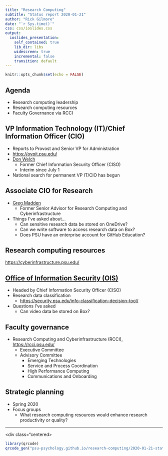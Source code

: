 ```yaml
---
title: "Research Computing"
subtitle: "Status report 2020-01-21"
author: "Rick Gilmore"
date: "`r Sys.time()`"
css: css/ioslides.css
output:
  ioslides_presentation:
    self_contained: true
    lib_dir: libs
    widescreen: true
    incremental: false
    transition: default
---
```


```r
knitr::opts_chunk$set(echo = FALSE)
```

## Agenda

- Research computing leadership 
- Research computing resources
- Faculty Governance via RCCI

## VP Information Technology (IT)/Chief Information Officer (CIO)

- Reports to Provost and Senior VP for Administration
- <https://ovpit.psu.edu/>
- [Don Welch](https://security.psu.edu/donald-j-welch-phd/)
    - Former Chief Information Security Officer (CISO)
    - Interim since July 1
- National search for permanent VP IT/CIO has begun
    
## Associate CIO for Research
    
- [Greg Madden](https://www.research.psu.edu/node/2940)
    - Former Senior Advisor for Research Computing and Cyberinfrastructure
- Things I've asked about...
    - Can sensitive research data be stored on OneDrive?
    - Can we write software to access research data on Box?
    - Does PSU have an enterprise account for GitHub Education?

## Research computing resources

<div class="centered">
<https://cyberinfrastructure.psu.edu/>
</div>

## [Office of Information Security (OIS)](https://security.psu.edu/)

- Headed by Chief Information Security Officer (CISO)
- Research data classification
    - <https://security.psu.edu/info-classification-decision-tool/>
- Questions I've asked
    - Can video data be stored on Box?

## Faculty governance

- Research Computing and Cyberinfrastructure (RCCI), <https://rcci.psu.edu/>
    - Executive Committee
    - Advisory Committee
        - Emerging Technologies
        - Service and Process Coordination
        - High Performance Computing
        - Communications and Onboarding

## Strategic planning

- Spring 2020
- Focus groups
    - What research computing resources would enhance research productivity or quality?
    
---

<div class="centered>
```r
library(qrcode)
qrcode_gen("psu-psychology.github.io/research-computing/2020-01-21-status-report.html")
```
</div>
